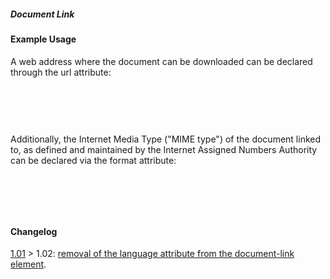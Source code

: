 ===== Document Link ===== 
{{for revison 1.02}}

==== Example Usage ====

A web address where the document can be downloaded can be declared through the url attribute:

<code xml>
    <document-link url="http://www.aidtransparency.net/wp-content/uploads/2009/06/Summary-IATI-Standard-Version-1-Final.doc">
</code>

Additionally, the Internet Media Type ("MIME type") of the document linked to, as defined and maintained by the Internet Assigned Numbers Authority can be declared via the format attribute:

<code xml>
    <document-link format="application/msword" url="http://www.aidtransparency.net/wp-content/uploads/2009/06/Summary-IATI-Standard-Version-1-Final.doc">
</code>

==== Changelog ====
[[http://iatistandard.org/101/activities-standard/related-documents/activity-documents/ | 1.01]] > 1.02: [[http://wiki.iatistandard.org/standard/revision/1.02/changes_specification#document_link_and_language_schema_error | removal of the language attribute from the document-link element]].